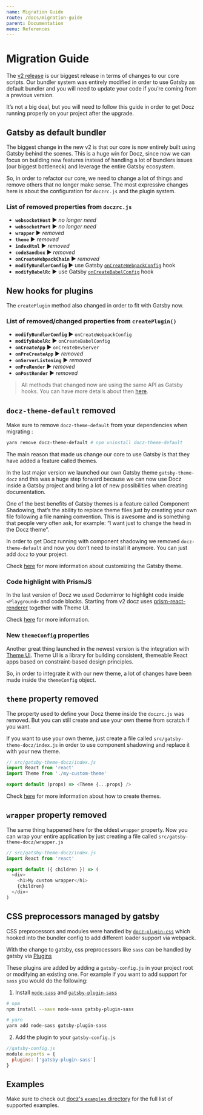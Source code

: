 ```yaml
---
name: Migration Guide
route: /docs/migration-guide
parent: Documentation
menu: References
---
```


# Migration Guide

The [v2 release](https://github.com/pedronauck/docz/pull/950) is our biggest release in terms of changes to our core scripts. Our bundler system was entirely modified in order to use Gatsby as default bundler and you will need to update your code if you’re coming from a previous version. 

It’s not a big deal, but you will need to follow this guide in order to get Docz running properly on your project after the upgrade.

## Gatsby as default bundler

The biggest change in the new v2 is that our core is now entirely built using Gatsby behind the scenes. This is a huge win for Docz, since now we can focus on building new features instead of handling a lot of bundlers issues (our biggest bottleneck) and leverage the entire Gatsby ecosystem.

So, in order to refactor our core, we need to change a lot of things and remove others that no longer make sense. The most expressive changes here is about the configuration for `doczrc.js` and the plugin system.

### List of removed properties from `doczrc.js`
* **`websocketHost`** ▶︎ _no longer need_
* **`websocketPort`** ︎︎︎▶︎ _no longer need_
* **`wrapper`** ▶︎ _removed_
* **`theme`** ▶︎ _removed_
* **`indexHtml`** ▶︎ _removed_
* **`codeSandbox`** ▶︎ _removed_
* **`onCreateWebpackChain`** ▶︎ _removed_
* **`modifyBundlerConfig`** ▶︎ use Gatsby [`onCreateWebpackConfig`](https://www.gatsbyjs.org/docs/node-apis/#onCreateWebpackConfig) hook
* **`modifyBabelRc`** ▶︎ use Gatsby [`onCreateBabelConfig`](https://www.gatsbyjs.org/docs/node-apis/#onCreateBabelConfig) hook

## New hooks for plugins
The `createPlugin` method also changed in order to fit with Gatsby now.

### List of removed/changed properties from `createPlugin()`

* **`modifyBundlerConfig`** ▶︎ `onCreateWebpackConfig`
* **`modifyBabelRc`** ▶︎ `onCreateBabelConfig`
* **`onCreateApp`** ▶︎ `onCreateDevServer`
* **`onPreCreateApp`** ▶︎ _removed_
* **`onServerListening`** ▶︎ _removed_
* **`onPreRender`** ▶︎ _removed_
* **`onPostRender`** ▶︎ _removed_

> All methods that changed now are using the same API as Gatsby hooks.
> You can have more details about then [here](https://www.gatsbyjs.org/docs/node-apis).

## `docz-theme-default` removed

Make sure to remove `docz-theme-default` from your dependencies when migrating : 

```sh
yarn remove docz-theme-default # npm uninstall docz-theme-default
```

The main reason that made us change our core to use Gatsby is that they have added a feature called themes. 

In the last major version we launched our own Gatsby theme `gatsby-theme-docz` and this was a huge step forward because we can now use Docz inside a Gatsby project and bring a lot of new possibilities when creating documentation.

One of the best benefits of Gatsby themes is a feature called Component Shadowing, that’s the ability to replace theme files just by creating your own file following a file naming convention. This is awesome and is something that people very often ask, for example: “I want just to change the head in the Docz theme”.

In order to get Docz running with component shadowing we removed `docz-theme-default` and now you don’t need to install it anymore. You can just add `docz` to your project.

Check [here](https://github.com/doczjs/docz/tree/master/core/gatsby-theme-docz#customizing-components) for more information about customizing the Gatsby theme.

### Code highlight with PrismJS

In the last version of Docz we used Codemirror to highlight code inside `<Playground>` and code blocks. Starting from v2 docz uses [prism-react-renderer](https://github.com/FormidableLabs/prism-react-renderer) together with Theme UI.

Check [here](https://github.com/FormidableLabs/prism-react-renderer) for more information.

### New `themeConfig` properties

Another great thing launched in the newest version is the integration with [Theme UI](https://theme-ui.com). Theme UI is a library for building consistent, themeable React apps based on constraint-based design principles. 

So, in order to integrate it with our new theme, a lot of changes have been made inside the `themeConfig` object.


## `theme` property removed

The property used to define your Docz theme inside the `doczrc.js` was removed. But you can still create and use your own theme from scratch if you want.

If you want to use your own theme, just create a file called `src/gatsby-theme-docz/index.js` in order to use component shadowing and replace it with your new theme.

```js
// src/gatsby-theme-docz/index.js
import React from 'react'
import Theme from './my-custom-theme'

export default (props) => <Theme {...props} />
```

Check [here](https://www.docz.site/docs/creating-themes) for more information about how to create themes.

## `wrapper` property removed
The same thing happened here for the oldest `wrapper` property. Now you can wrap your entire application by just creating a file called `src/gatsby-theme-docz/wrapper.js`

```js
// src/gatsby-theme-docz/index.js
import React from 'react'

export default ({ children }) => (
  <div>
    <h1>My custom wrapper</h1>
    {children}
  </div>
)
```

## CSS preprocessors managed by gatsby

CSS preprocessors and modules were handled by [`docz-plugin-css`](https://github.com/doczjs/docz-plugin-css) which hooked into the bundler config to add different loader support via webpack.

With the change to gatsby, css preprocessors like `sass` can be handled by gatsby via [Plugins](https://www.gatsbyjs.org/plugins/)

These plugins are added by adding a `gatsby-config.js` in your project root or modifying an existing one. For example if you want to add support for `sass` you would do the following:

1. Install [`node-sass`](https://github.com/sass/node-sass) and [`gatsby-plugin-sass`](https://www.gatsbyjs.org/packages/gatsby-plugin-sass/)
```bash
# npm
npm install --save node-sass gatsby-plugin-sass

# yarn
yarn add node-sass gatsby-plugin-sass
```

2. Add the plugin to your `gatsby-config.js`
```js
//gatsby-config.js
module.exports = {
  plugins: ['gatsby-plugin-sass']
}
```

## Examples 

Make sure to check out [docz's `examples` directory](https://github.com/doczjs/docz/tree/master/examples) for the full list of supported examples.
